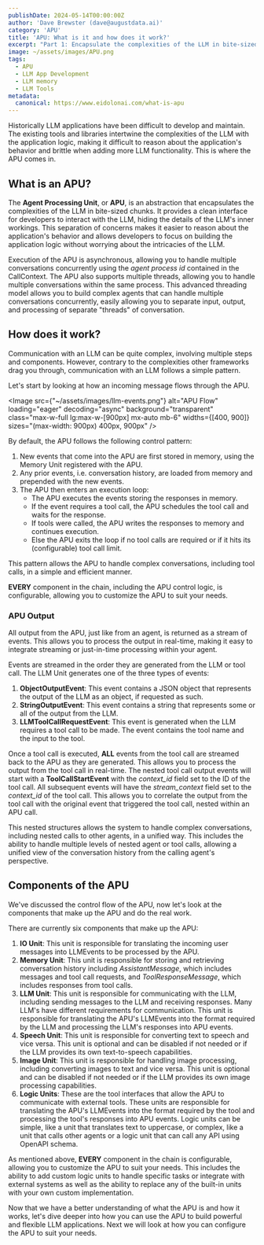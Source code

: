 ```yaml
---
publishDate: 2024-05-14T00:00:00Z
author: 'Dave Brewster (dave@augustdata.ai)'
category: 'APU'
title: 'APU: What is it and how does it work?'
excerpt: "Part 1: Encapsulate the complexities of the LLM in bite-sized chunks, with a highly configurable and easy to use module."
image: ~/assets/images/APU.png
tags:
  - APU
  - LLM App Development
  - LLM memory
  - LLM Tools
metadata:
  canonical: https://www.eidolonai.com/what-is-apu
---
```


Historically LLM applications have been difficult to develop and maintain. The existing tools and libraries intertwine the complexities of the LLM with the application logic, 
making it difficult to reason about the application's behavior and brittle when adding more LLM functionality. This is where the APU comes in.

## What is an APU?
The **Agent Processing Unit**, or **APU**, is an abstraction that encapsulates the complexities of the LLM in bite-sized chunks. It provides a clean interface for developers to 
interact with the LLM, hiding the details of the LLM's inner workings. This separation of concerns makes it easier to reason about the application's behavior and allows developers 
to focus on building the application logic without worrying about the intricacies of the LLM.

Execution of the APU is asynchronous, allowing you to handle multiple conversations concurrently using the *agent process id* contained in the CallContext. 
The APU also supports multiple threads, allowing you to handle multiple conversations within the same process. This advanced threading model allows you to build
complex agents that can handle multiple conversations concurrently, easily allowing you to separate input, output, and processing of separate "threads" of conversation.

## How does it work?
Communication with an LLM can be quite complex, involving multiple steps and components. However, contrary to the complexities other frameworks drag you through, communication
with an LLM follows a simple pattern.

Let's start by looking at how an incoming message flows through the APU.

<Image 
  src={"~/assets/images/llm-events.png"} alt="APU Flow" 
  loading="eager"
  decoding="async"
  background="transparent"
  class="max-w-full lg:max-w-[900px] mx-auto mb-6"
  widths={[400, 900]}
  sizes="(max-width: 900px) 400px, 900px"
/>

By default, the APU follows the following control pattern:
1. New events that come into the APU are first stored in memory, using the Memory Unit registered with the APU.
1. Any prior events, i.e. conversation history, are loaded from memory and prepended with the new events.
1. The APU then enters an execution loop:
   + The APU executes the events storing the responses in memory.
   + If the event requires a tool call, the APU schedules the tool call and waits for the response.
   + If tools were called, the APU writes the responses to memory and continues execution.
   + Else the APU exits the loop if no tool calls are required or if it hits its (configurable) tool call limit.

This pattern allows the APU to handle complex conversations, including tool calls, in a simple and efficient manner. 

**EVERY** component in the chain, including the APU control logic, is configurable, allowing you to customize the APU to suit your needs.

### APU Output
All output from the APU, just like from an agent, is returned as a stream of events. This allows you to process the output in real-time, making it easy to integrate streaming or just-in-time processing
within your agent.

Events are streamed in the order they are generated from the LLM or tool call. The LLM Unit generates one of the three types of events:
1. **ObjectOutputEvent**: This event contains a JSON object that represents the output of the LLM as an object, if requested as such.
1. **StringOutputEvent**: This event contains a string that represents some or all of the output from the LLM.
1. **LLMToolCallRequestEvent**: This event is generated when the LLM requires a tool call to be made. The event contains the tool name and the input to the tool.

Once a tool call is executed, **ALL** events from the tool call are streamed back to the APU as they are generated. This allows you to process the output from the 
tool call in real-time. The nested tool call output events will start with a **ToolCallStartEvent** with the *context_id* field set to the ID of the tool call. 
All subsequent events will have the *stream_context* field set to the *context_id* of the tool call. This allows you to correlate the output from the tool call with the
original event that triggered the tool call, nested within an APU call.

This nested structures allows the system to handle complex conversations, including nested calls to other agents, in a unified way. This includes the ability to handle multiple
levels of nested agent or tool calls, allowing a unified view of the conversation history from the calling agent's perspective.

## Components of the APU
We've discussed the control flow of the APU, now let's look at the components that make up the APU and do the real work.

There are currently six components that make up the APU:
1. **IO Unit**: This unit is responsible for translating the incoming user messages into LLMEvents to be processed by the APU.
1. **Memory Unit**: This unit is responsible for storing and retrieving conversation history including *AssistantMessage*, which includes messages and tool call requests,
   and *ToolResponseMessage*, which includes responses from tool calls.
1. **LLM Unit**: This unit is responsible for communicating with the LLM, including sending messages to the LLM and receiving responses. Many LLM's have different requirements
   for communication. This unit is responsible for translating the APU's LLMEvents into the format required by the LLM and processing the LLM's responses into APU events.
1. **Speech Unit**: This unit is responsible for converting text to speech and vice versa. This unit is optional and can be disabled if not needed or if the LLM provides its own
   text-to-speech capabilities.
1. **Image Unit**: This unit is responsible for handling image processing, including converting images to text and vice versa. This unit is optional and can be disabled if not needed
   or if the LLM provides its own image processing capabilities.
1. **Logic Units**: These are the tool interfaces that allow the APU to communicate with external tools. These units are responsible for translating the APU's LLMEvents into the format
   required by the tool and processing the tool's responses into APU events. Logic units can be simple, like a unit that translates text to uppercase, or complex, like a unit that
   calls other agents or a logic unit that can call any API using OpenAPI schema.

As mentioned above, **EVERY** component in the chain is configurable, allowing you to customize the APU to suit your needs. This includes the ability to add custom logic units to
handle specific tasks or integrate with external systems as well as the ability to replace any of the built-in units with your own custom implementation.

Now that we have a better understanding of what the APU is and how it works, let's dive deeper into how you can use the APU to build powerful and flexible LLM applications.
Next we will look at how you can configure the APU to suit your needs.
